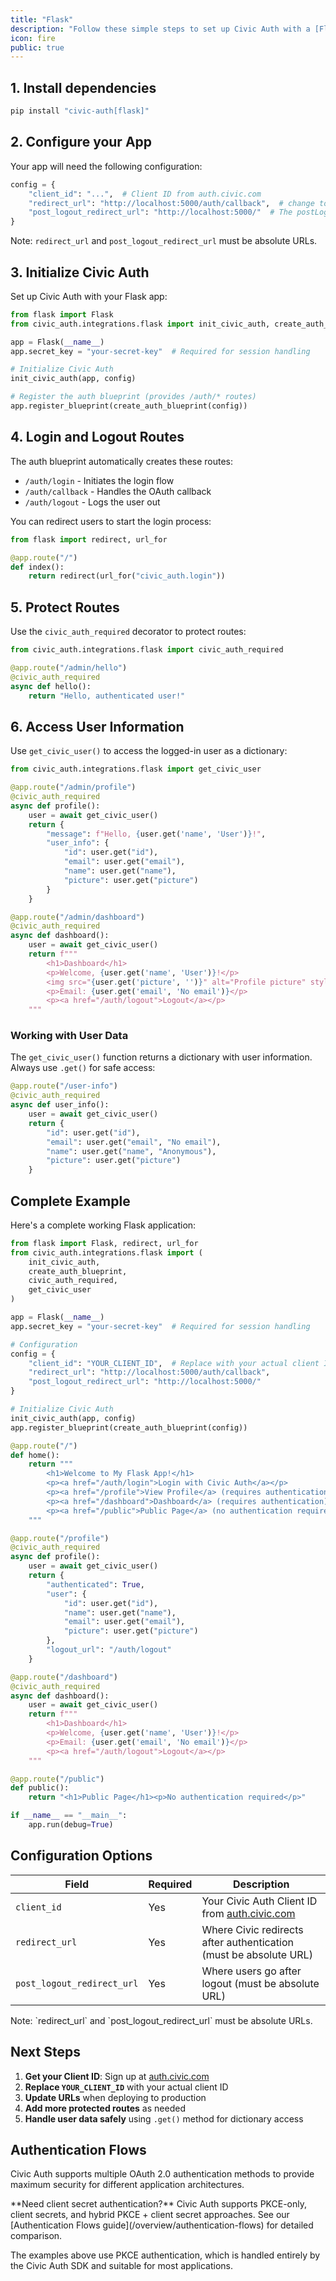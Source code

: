 ```yaml
---
title: "Flask"
description: "Follow these simple steps to set up Civic Auth with a [Flask](https://flask.palletsprojects.com/) backend (a working example is available in the [github repo](https://github.com/civicteam/civic-auth-py/tree/main/examples/flask))."
icon: fire
public: true
---
```




## 1. Install dependencies

```bash
pip install "civic-auth[flask]"
```

## 2. Configure your App

Your app will need the following configuration:

```python
config = {
    "client_id": "...",  # Client ID from auth.civic.com
    "redirect_url": "http://localhost:5000/auth/callback",  # change to your domain when deploying
    "post_logout_redirect_url": "http://localhost:5000/"  # The postLogoutRedirectUrl is the URL where the user will be redirected after successfully logging out from Civic's auth server.
}
```

Note: `redirect_url` and `post_logout_redirect_url` must be absolute URLs.

## 3. Initialize Civic Auth

Set up Civic Auth with your Flask app:

```python
from flask import Flask
from civic_auth.integrations.flask import init_civic_auth, create_auth_blueprint

app = Flask(__name__)
app.secret_key = "your-secret-key"  # Required for session handling

# Initialize Civic Auth
init_civic_auth(app, config)

# Register the auth blueprint (provides /auth/* routes)
app.register_blueprint(create_auth_blueprint(config))
```

## 4. Login and Logout Routes

The auth blueprint automatically creates these routes:
- `/auth/login` - Initiates the login flow
- `/auth/callback` - Handles the OAuth callback
- `/auth/logout` - Logs the user out

You can redirect users to start the login process:

```python
from flask import redirect, url_for

@app.route("/")
def index():
    return redirect(url_for("civic_auth.login"))
```

## 5. Protect Routes

Use the `civic_auth_required` decorator to protect routes:

```python
from civic_auth.integrations.flask import civic_auth_required

@app.route("/admin/hello")
@civic_auth_required
async def hello():
    return "Hello, authenticated user!"
```

## 6. Access User Information

Use `get_civic_user()` to access the logged-in user as a dictionary:

```python
from civic_auth.integrations.flask import get_civic_user

@app.route("/admin/profile")
@civic_auth_required
async def profile():
    user = await get_civic_user()
    return {
        "message": f"Hello, {user.get('name', 'User')}!",
        "user_info": {
            "id": user.get("id"),
            "email": user.get("email"),
            "name": user.get("name"),
            "picture": user.get("picture")
        }
    }

@app.route("/admin/dashboard")
@civic_auth_required
async def dashboard():
    user = await get_civic_user()
    return f"""
        <h1>Dashboard</h1>
        <p>Welcome, {user.get('name', 'User')}!</p>
        <img src="{user.get('picture', '')}" alt="Profile picture" style="width: 50px; height: 50px; border-radius: 50%;">
        <p>Email: {user.get('email', 'No email')}</p>
        <p><a href="/auth/logout">Logout</a></p>
    """
```

### Working with User Data

The `get_civic_user()` function returns a dictionary with user information. Always use `.get()` for safe access:

```python
@app.route("/user-info")
@civic_auth_required
async def user_info():
    user = await get_civic_user()
    return {
        "id": user.get("id"),
        "email": user.get("email", "No email"),
        "name": user.get("name", "Anonymous"),
        "picture": user.get("picture")
    }
```

## Complete Example

Here's a complete working Flask application:

```python
from flask import Flask, redirect, url_for
from civic_auth.integrations.flask import (
    init_civic_auth, 
    create_auth_blueprint, 
    civic_auth_required, 
    get_civic_user
)

app = Flask(__name__)
app.secret_key = "your-secret-key"  # Required for session handling

# Configuration
config = {
    "client_id": "YOUR_CLIENT_ID",  # Replace with your actual client ID
    "redirect_url": "http://localhost:5000/auth/callback",
    "post_logout_redirect_url": "http://localhost:5000/"
}

# Initialize Civic Auth
init_civic_auth(app, config)
app.register_blueprint(create_auth_blueprint(config))

@app.route("/")
def home():
    return """
        <h1>Welcome to My Flask App!</h1>
        <p><a href="/auth/login">Login with Civic Auth</a></p>
        <p><a href="/profile">View Profile</a> (requires authentication)</p>
        <p><a href="/dashboard">Dashboard</a> (requires authentication)</p>
        <p><a href="/public">Public Page</a> (no authentication required)</p>
    """

@app.route("/profile")
@civic_auth_required
async def profile():
    user = await get_civic_user()
    return {
        "authenticated": True,
        "user": {
            "id": user.get("id"),
            "name": user.get("name"),
            "email": user.get("email"),
            "picture": user.get("picture")
        },
        "logout_url": "/auth/logout"
    }

@app.route("/dashboard")
@civic_auth_required
async def dashboard():
    user = await get_civic_user()
    return f"""
        <h1>Dashboard</h1>
        <p>Welcome, {user.get('name', 'User')}!</p>
        <p>Email: {user.get('email', 'No email')}</p>
        <p><a href="/auth/logout">Logout</a></p>
    """

@app.route("/public")
def public():
    return "<h1>Public Page</h1><p>No authentication required</p>"

if __name__ == "__main__":
    app.run(debug=True)
```

## Configuration Options

| Field | Required | Description |
|-------|----------|-------------|
| `client_id` | Yes | Your Civic Auth Client ID from [auth.civic.com](https://auth.civic.com) |
| `redirect_url` | Yes | Where Civic redirects after authentication (must be absolute URL) |
| `post_logout_redirect_url` | Yes | Where users go after logout (must be absolute URL) |

<Info>
Note: `redirect_url` and `post_logout_redirect_url` must be absolute URLs.
</Info>

## Next Steps

1. **Get your Client ID**: Sign up at [auth.civic.com](https://auth.civic.com)
2. **Replace `YOUR_CLIENT_ID`** with your actual client ID
3. **Update URLs** when deploying to production
4. **Add more protected routes** as needed
5. **Handle user data safely** using `.get()` method for dictionary access

## Authentication Flows

Civic Auth supports multiple OAuth 2.0 authentication methods to provide maximum security for different application architectures.

<Info>
**Need client secret authentication?** Civic Auth supports PKCE-only, client secrets, and hybrid PKCE + client secret approaches. See our [Authentication Flows guide](/overview/authentication-flows) for detailed comparison.
</Info>

The examples above use PKCE authentication, which is handled entirely by the Civic Auth SDK and suitable for most applications.